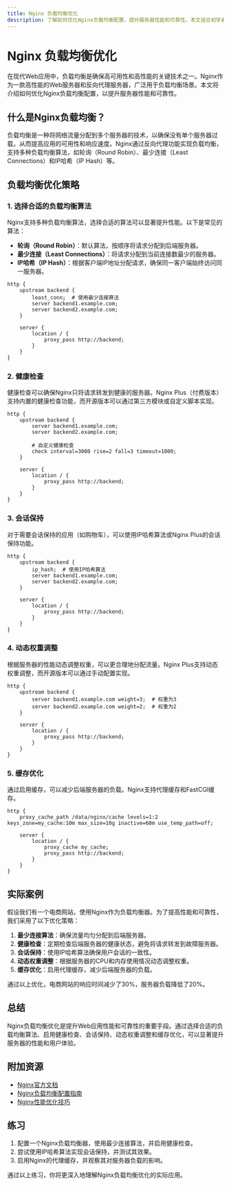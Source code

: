 ```yaml
---
title: Nginx 负载均衡优化
description: 了解如何优化Nginx负载均衡配置，提升服务器性能和可靠性。本文适合初学者，包含概念讲解、代码示例和实际案例。
---
```


# Nginx 负载均衡优化

在现代Web应用中，负载均衡是确保高可用性和高性能的关键技术之一。Nginx作为一款高性能的Web服务器和反向代理服务器，广泛用于负载均衡场景。本文将介绍如何优化Nginx负载均衡配置，以提升服务器性能和可靠性。

## 什么是Nginx负载均衡？

负载均衡是一种将网络流量分配到多个服务器的技术，以确保没有单个服务器过载，从而提高应用的可用性和响应速度。Nginx通过反向代理功能实现负载均衡，支持多种负载均衡算法，如轮询（Round Robin）、最少连接（Least Connections）和IP哈希（IP Hash）等。

## 负载均衡优化策略

### 1. 选择合适的负载均衡算法

Nginx支持多种负载均衡算法，选择合适的算法可以显著提升性能。以下是常见的算法：

- **轮询（Round Robin）**：默认算法，按顺序将请求分配到后端服务器。
- **最少连接（Least Connections）**：将请求分配到当前连接数最少的服务器。
- **IP哈希（IP Hash）**：根据客户端IP地址分配请求，确保同一客户端始终访问同一服务器。

```nginx
http {
    upstream backend {
        least_conn;  # 使用最少连接算法
        server backend1.example.com;
        server backend2.example.com;
    }

    server {
        location / {
            proxy_pass http://backend;
        }
    }
}
```

### 2. 健康检查

健康检查可以确保Nginx只将请求转发到健康的服务器。Nginx Plus（付费版本）支持内置的健康检查功能，而开源版本可以通过第三方模块或自定义脚本实现。

```nginx
http {
    upstream backend {
        server backend1.example.com;
        server backend2.example.com;

        # 自定义健康检查
        check interval=3000 rise=2 fall=3 timeout=1000;
    }

    server {
        location / {
            proxy_pass http://backend;
        }
    }
}
```

### 3. 会话保持

对于需要会话保持的应用（如购物车），可以使用IP哈希算法或Nginx Plus的会话保持功能。

```nginx
http {
    upstream backend {
        ip_hash;  # 使用IP哈希算法
        server backend1.example.com;
        server backend2.example.com;
    }

    server {
        location / {
            proxy_pass http://backend;
        }
    }
}
```

### 4. 动态权重调整

根据服务器的性能动态调整权重，可以更合理地分配流量。Nginx Plus支持动态权重调整，而开源版本可以通过手动配置实现。

```nginx
http {
    upstream backend {
        server backend1.example.com weight=3;  # 权重为3
        server backend2.example.com weight=2;  # 权重为2
    }

    server {
        location / {
            proxy_pass http://backend;
        }
    }
}
```

### 5. 缓存优化

通过启用缓存，可以减少后端服务器的负载。Nginx支持代理缓存和FastCGI缓存。

```nginx
http {
    proxy_cache_path /data/nginx/cache levels=1:2 keys_zone=my_cache:10m max_size=10g inactive=60m use_temp_path=off;

    server {
        location / {
            proxy_cache my_cache;
            proxy_pass http://backend;
        }
    }
}
```

## 实际案例

假设我们有一个电商网站，使用Nginx作为负载均衡器。为了提高性能和可靠性，我们采用了以下优化策略：

1. **最少连接算法**：确保流量均匀分配到后端服务器。
2. **健康检查**：定期检查后端服务器的健康状态，避免将请求转发到故障服务器。
3. **会话保持**：使用IP哈希算法确保用户会话的一致性。
4. **动态权重调整**：根据服务器的CPU和内存使用情况动态调整权重。
5. **缓存优化**：启用代理缓存，减少后端服务器的负载。

通过以上优化，电商网站的响应时间减少了30%，服务器负载降低了20%。

## 总结

Nginx负载均衡优化是提升Web应用性能和可靠性的重要手段。通过选择合适的负载均衡算法、启用健康检查、会话保持、动态权重调整和缓存优化，可以显著提升服务器的性能和用户体验。

## 附加资源

- [Nginx官方文档](https://nginx.org/en/docs/)
- [Nginx负载均衡配置指南](https://www.nginx.com/resources/wiki/start/topics/examples/loadbalanceexample/)
- [Nginx性能优化技巧](https://www.nginx.com/blog/performance-optimization-with-nginx/)

## 练习

1. 配置一个Nginx负载均衡器，使用最少连接算法，并启用健康检查。
2. 尝试使用IP哈希算法实现会话保持，并测试其效果。
3. 启用Nginx的代理缓存，并观察其对服务器负载的影响。

通过以上练习，你将更深入地理解Nginx负载均衡优化的实际应用。